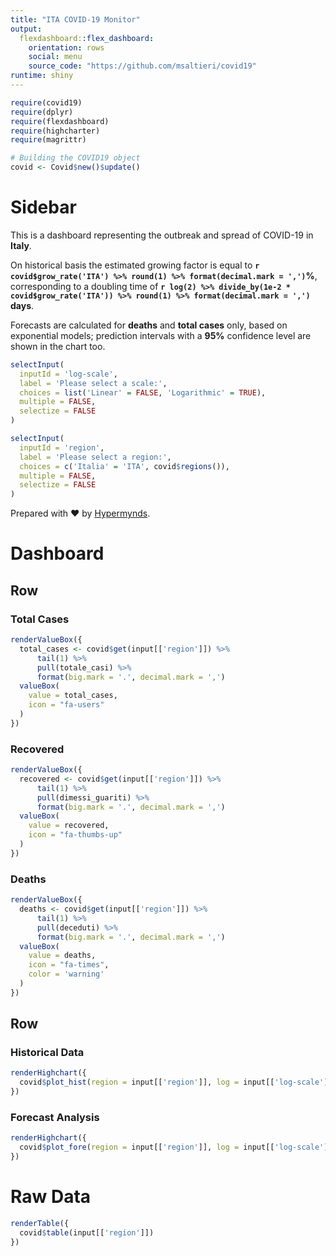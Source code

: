 ```yaml
---
title: "ITA COVID-19 Monitor"
output: 
  flexdashboard::flex_dashboard:
    orientation: rows
    social: menu
    source_code: "https://github.com/msaltieri/covid19"
runtime: shiny
---
```


```r
require(covid19)
require(dplyr)
require(flexdashboard)
require(highcharter)
require(magrittr)

# Building the COVID19 object
covid <- Covid$new()$update()
```

Sidebar {.sidebar}
=======================================================================

This is a dashboard representing the outbreak and spread of COVID-19 in
**Italy**.

On historical basis the estimated growing factor is equal to
**`r covid$grow_rate('ITA') %>% round(1) %>% format(decimal.mark = ',')`%**,
corresponding to a doubling time of
**`r log(2) %>% divide_by(1e-2 * covid$grow_rate('ITA')) %>% round(1) %>% format(decimal.mark = ',')` days**.

Forecasts are calculated for **deaths** and **total cases** only, based on
exponential models; prediction intervals with a **95%** confidence level are
shown in the chart too.

```r
selectInput(
  inputId = 'log-scale',
  label = 'Please select a scale:',
  choices = list('Linear' = FALSE, 'Logarithmic' = TRUE),
  multiple = FALSE,
  selectize = FALSE
)
```

```r
selectInput(
  inputId = 'region',
  label = 'Please select a region:',
  choices = c('Italia' = 'ITA', covid$regions()),
  multiple = FALSE,
  selectize = FALSE
)
```

Prepared with &hearts; by [Hypermynds](www.hypermynds.com).

Dashboard
=======================================================================

Row
-----------------------------------------------------------------------

### Total Cases {.value-box}

```r
renderValueBox({
  total_cases <- covid$get(input[['region']]) %>%
      tail(1) %>% 
      pull(totale_casi) %>%
      format(big.mark = '.', decimal.mark = ',')
  valueBox(
    value = total_cases,
    icon = "fa-users"
  )
})
```

### Recovered {.value-box}

```r
renderValueBox({
  recovered <- covid$get(input[['region']]) %>%
      tail(1) %>% 
      pull(dimessi_guariti) %>%
      format(big.mark = '.', decimal.mark = ',')
  valueBox(
    value = recovered,
    icon = "fa-thumbs-up"
  )
})
```

### Deaths {.value-box}

```r
renderValueBox({
  deaths <- covid$get(input[['region']]) %>%
      tail(1) %>% 
      pull(deceduti) %>%
      format(big.mark = '.', decimal.mark = ',')
  valueBox(
    value = deaths,
    icon = "fa-times",
    color = 'warning'
  )
})
```

Row
-----------------------------------------------------------------------

### Historical Data

```r
renderHighchart({
  covid$plot_hist(region = input[['region']], log = input[['log-scale']])
})
```

### Forecast Analysis

```r
renderHighchart({
  covid$plot_fore(region = input[['region']], log = input[['log-scale']])
})
```

Raw Data
=======================================================================

```r
renderTable({
  covid$table(input[['region']])
})
```
